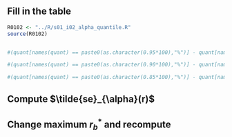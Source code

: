 ## Fill in the table

```r
R0102 <- "../R/s01_i02_alpha_quantile.R"
source(R0102)
```


```r

```
```r
#(quant[names(quant) == paste0(as.character(0.95*100),"%")] - quant[names(quant) == paste0(as.character((1-0.95)*100),"%")])/2*qnorm(0.95)

#(quant[names(quant) == paste0(as.character(0.90*100),"%")] - quant[names(quant) == paste0(as.character((1-0.90)*100),"%")])/2*qnorm(0.90)

#(quant[names(quant) == paste0(as.character(0.85*100),"%")] - quant[names(quant) == paste0(as.character((1-0.85)*100),"%")])/2*qnorm(0.85)

```


## Compute $\tilde{se}_{\alpha}(r)$


## Change maximum $r^*_b$ and recompute

